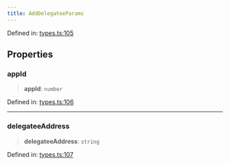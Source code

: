 ```yaml
---
title: AddDelegateeParams
---
```


Defined in: [types.ts:105](https://github.com/LIT-Protocol/Vincent/blob/1ec4d670031700c70e1e2ba1640f87d4b5f07fe8/packages/libs/contracts-sdk/src/types.ts#L105)

## Properties

### appId

> **appId**: `number`

Defined in: [types.ts:106](https://github.com/LIT-Protocol/Vincent/blob/1ec4d670031700c70e1e2ba1640f87d4b5f07fe8/packages/libs/contracts-sdk/src/types.ts#L106)

***

### delegateeAddress

> **delegateeAddress**: `string`

Defined in: [types.ts:107](https://github.com/LIT-Protocol/Vincent/blob/1ec4d670031700c70e1e2ba1640f87d4b5f07fe8/packages/libs/contracts-sdk/src/types.ts#L107)
